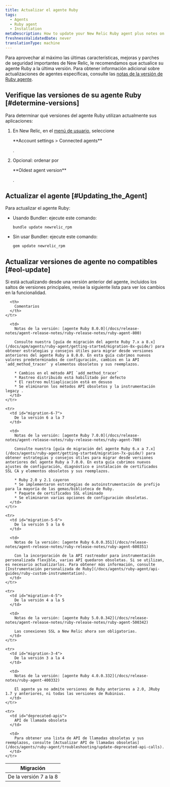 ```yaml
---
title: Actualizar el agente Ruby
tags:
  - Agents
  - Ruby agent
  - Installation
metaDescription: How to update your New Relic Ruby agent plus notes on EOL support for early agent versions.
freshnessValidatedDate: never
translationType: machine
---
```


Para aprovechar al máximo las últimas características, mejoras y parches de seguridad importantes de New Relic, le recomendamos que actualice su agente Ruby a la última versión. Para obtener información adicional sobre actualizaciones de agentes específicas, consulte las [notas de la versión de Ruby agente](/docs/release-notes/agent-release-notes/ruby-release-notes).

## Verifique las versiones de su agente Ruby [#determine-versions]

Para determinar qué versiones del agente Ruby utilizan actualmente sus aplicaciones:

1. En New Relic, en el [menú de usuario](/docs/accounts/accounts-billing/general-account-settings/intro-account-settings), seleccione

   <DNT>
     **Account settings > Connected agents**
   </DNT>

   .

2. Opcional: ordenar por

   <DNT>
     **Oldest agent version**
   </DNT>

   .

## Actualizar el agente [#Updating_the_Agent]

Para actualizar el agente Ruby:

* Usando Bundler: ejecute este comando:

  ```
  bundle update newrelic_rpm
  ```

* Sin usar Bundler: ejecute este comando:

  ```
  gem update newrelic_rpm
  ```

## Actualizar versiones de agente no compatibles [#eol-update]

<Callout variant="important">
  Si está actualizando desde una versión anterior del agente, incluidos los saltos de versiones principales, revise la siguiente lista para ver los cambios en la funcionalidad.
</Callout>

<table>
  <thead>
    <tr>
      <th style={{ width: "200px" }}>
        Migración
      </th>

      <th>
        Comentarios
      </th>
    </tr>
  </thead>

  <tbody>
    <tr>
      <td id="migration-7-8">
        De la versión 7 a la 8
      </td>

      <td>
        Notas de la versión: [agente Ruby 8.0.0](/docs/release-notes/agent-release-notes/ruby-release-notes/ruby-agent-800)

        Consulte nuestra [guía de migración del agente Ruby 7.x a 8.x](/docs/apm/agents/ruby-agent/getting-started/migration-8x-guide/) para obtener estrategias y consejos útiles para migrar desde versiones anteriores del agente Ruby a 8.0.0. En esta guía cubrimos nuevos valores predeterminados de configuración, cambios en la API `add_method_tracer` y elementos obsoletos y sus reemplazos.

        * Cambios en el método API `add_method_tracer`
        * Rastreo distribuido está habilitado por defecto
        * El rastreo multiaplicación está en desuso
        * Se eliminaron los métodos API obsoletos y la instrumentación legacy .
      </td>
    </tr>

    <tr>
      <td id="migration-6-7">
        De la versión 6 a la 7
      </td>

      <td>
        Notas de la versión: [agente Ruby 7.0.0](/docs/release-notes/agent-release-notes/ruby-release-notes/ruby-agent-700)

        Consulte nuestra [guía de migración del agente Ruby 6.x a 7.x](/docs/agents/ruby-agent/getting-started/migration-7x-guide/) para obtener estrategias y consejos útiles para migrar desde versiones anteriores del agente Ruby a 7.0.0. En esta guía cubrimos nuevos ajustes de configuración, diagnóstico e instalación de certificados SSL CA y elementos obsoletos y sus reemplazos.

        * Ruby 2.0 y 2.1 cayeron
        * Se implementaron estrategias de autoinstrumentación de prefijo para la mayoría de las gemas/biblioteca de Ruby.
        * Paquete de certificados SSL eliminado
        * Se eliminaron varias opciones de configuración obsoletas.
      </td>
    </tr>

    <tr>
      <td id="migration-5-6">
        De la versión 5 a la 6
      </td>

      <td>
        Notas de la versión: [agente Ruby 6.0.0.351](/docs/release-notes/agent-release-notes/ruby-release-notes/ruby-agent-600351)

        Con la incorporación de la API rastreador para instrumentación personalizada flexible, varias API quedaron obsoletas. Si se utilizan, es necesario actualizarlos. Para obtener más información, consulte [Instrumentación personalizada de Ruby](/docs/agents/ruby-agent/api-guides/ruby-custom-instrumentation).
      </td>
    </tr>

    <tr>
      <td id="migration-4-5">
        De la versión 4 a la 5
      </td>

      <td>
        Notas de la versión: [agente Ruby 5.0.0.342](/docs/release-notes/agent-release-notes/ruby-release-notes/ruby-agent-500342)

        Las conexiones SSL a New Relic ahora son obligatorias.
      </td>
    </tr>

    <tr>
      <td id="migration-3-4">
        De la versión 3 a la 4
      </td>

      <td>
        Notas de la versión: [agente Ruby 4.0.0.332](/docs/release-notes/ruby-agent-400332)

        El agente ya no admite versiones de Ruby anteriores a 2.0, JRuby 1.7 y anteriores, ni todas las versiones de Rubinius.
      </td>
    </tr>

    <tr>
      <td id="deprecated-apis">
        API de llamada obsoleta
      </td>

      <td>
        Para obtener una lista de API de llamadas obsoletas y sus reemplazos, consulte [Actualizar API de llamadas obsoletas](/docs/agents/ruby-agent/troubleshooting/update-deprecated-api-calls).
      </td>
    </tr>
  </tbody>
</table>
